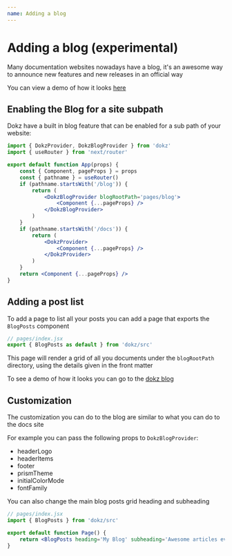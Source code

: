 ```yaml
---
name: Adding a blog
---
```


# Adding a blog (experimental)

Many documentation websites nowadays have a blog, it's an awesome way to announce new features and new releases in an official way

You can view a demo of how it looks [here](/blog)

## Enabling the Blog for a site subpath

Dokz have a built in blog feature that can be enabled for a sub path of your website:

```jsx
import { DokzProvider, DokzBlogProvider } from 'dokz'
import { useRouter } from 'next/router'

export default function App(props) {
    const { Component, pageProps } = props
    const { pathname } = useRouter()
    if (pathname.startsWith('/blog')) {
        return (
            <DokzBlogProvider blogRootPath='pages/blog'>
                <Component {...pageProps} />
            </DokzBlogProvider>
        )
    }
    if (pathname.startsWith('/docs')) {
        return (
            <DokzProvider>
                <Component {...pageProps} />
            </DokzProvider>
        )
    }
    return <Component {...pageProps} />
}
```

## Adding a post list

To add a page to list all your posts you can add a page that exports the `BlogPosts` component

```jsx
// pages/index.jsx
export { BlogPosts as default } from 'dokz/src'
```

This page will render a grid of all you documents under the `blogRootPath` directory, using the details given in the front matter

To see a demo of how it looks you can go to the [dokz blog](/blog)

## Customization

The customization you can do to the blog are similar to what you can do to the docs site

For example you can pass the following props to `DokzBlogProvider`:

-   headerLogo
-   headerItems
-   footer
-   prismTheme
-   initialColorMode
-   fontFamily

You can also change the main blog posts grid heading and subheading

```jsx
// pages/index.jsx
import { BlogPosts } from 'dokz/src'

export default function Page() {
    return <BlogPosts heading='My Blog' subheading='Awesome articles every week' />
}
```
